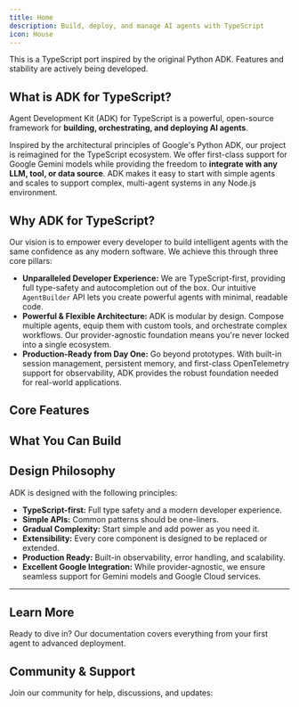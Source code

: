 ```yaml
---
title: Home
description: Build, deploy, and manage AI agents with TypeScript
icon: House
---
```



<Callout type="warn" title="Work in Progress">
This is a TypeScript port inspired by the original Python ADK. Features and stability are actively being developed.
</Callout>

## What is ADK for TypeScript?

Agent Development Kit (ADK) for TypeScript is a powerful, open-source framework for **building, orchestrating, and deploying AI agents**.

Inspired by the architectural principles of Google's Python ADK, our project is reimagined for the TypeScript ecosystem. We offer first-class support for Google Gemini models while providing the freedom to **integrate with any LLM, tool, or data source**. ADK makes it easy to start with simple agents and scales to support complex, multi-agent systems in any Node.js environment.

## Why ADK for TypeScript?

Our vision is to empower every developer to build intelligent agents with the same confidence as any modern software. We achieve this through three core pillars:

-   **Unparalleled Developer Experience:** We are TypeScript-first, providing full type-safety and autocompletion out of the box. Our intuitive `AgentBuilder` API lets you create powerful agents with minimal, readable code.
-   **Powerful & Flexible Architecture:** ADK is modular by design. Compose multiple agents, equip them with custom tools, and orchestrate complex workflows. Our provider-agnostic foundation means you're never locked into a single ecosystem.
-   **Production-Ready from Day One:** Go beyond prototypes. With built-in session management, persistent memory, and first-class OpenTelemetry support for observability, ADK provides the robust foundation needed for real-world applications.

## Core Features

<Cards>
  <Card
    title="🤖 Multi-Agent Systems"
    description="Orchestrate teams of specialized agents that collaborate to solve complex problems."
    href="/docs/framework/agents/multi-agents"
  />
  <Card
    title="🔀 Flexible Orchestration"
    description="Build complex workflows using sequential, parallel, or LLM-driven dynamic routing."
    href="/docs/framework/agents"
  />
  <Card
    title="💾 State & Memory"
    description="Enable persistent conversations with state management and context preservation across interactions."
    href="/docs/framework/sessions"
  />
  <Card
    title="🔄 Multi-LLM Support"
    description="Powered by Vercel AI SDK. Seamlessly use various models from Google, OpenAI, Anthropic, Mistral, and more."
    href="/docs/framework/agents/models"
  />
  <Card
    title="🛠️ Rich Tool Ecosystem"
    description="Equip agents with powerful tools via the Model Context Protocol (MCP)—connect to a wide range of MCP servers in the market or build your own."
    href="/docs/framework/tools"
  />
  <Card
    title="🧭 Built-in Tracing"
    description="Debug with confidence. First-class OpenTelemetry integration provides deep insights into your agent's execution."
    href="/docs/framework/advanced"
  />
  <Card
    title="📊 Built-in Evaluation"
    description="Systematically assess agent performance by testing final responses and execution trajectories."
    href="/docs/framework/evaluate"
  />
  <Card
    title="🚀 Deployment Ready"
    description="Containerize and deploy your agents anywhere, from local servers to scalable cloud infrastructure."
    href="/docs/framework/deploy"
  />
</Cards>

## What You Can Build

<Cards>
  <Card
    title="Sophisticated AI Assistants"
    description="Build chatbots that go beyond simple Q&A, with persistent memory and access to real-time information."
  />
  <Card
    title="Autonomous Task Agents"
    description="Create agents that can perform multi-step tasks, like analyzing data, booking appointments, or managing files."
  />
  <Card
    title="Collaborative Agent Workflows"
    description="Orchestrate multiple agents to solve complex problems, from automated research to code generation."
  />
  <Card
    title="AI-Powered Applications"
    description="Connect agents to your databases and APIs to create intelligent, interactive frontends for your services."
  />
</Cards>

## Design Philosophy

ADK is designed with the following principles:

-   **TypeScript-first:** Full type safety and a modern developer experience.
-   **Simple APIs:** Common patterns should be one-liners.
-   **Gradual Complexity:** Start simple and add power as you need it.
-   **Extensibility:** Every core component is designed to be replaced or extended.
-   **Production Ready:** Built-in observability, error handling, and scalability.
-   **Excellent Google Integration:** While provider-agnostic, we ensure seamless support for Gemini models and Google Cloud services.

---

## Learn More

Ready to dive in? Our documentation covers everything from your first agent to advanced deployment.

<Cards>
  <Card
    title="🏁 Get Started"
    description="Installation, quickstart, and your first agent"
    href="/docs/framework/get-started"
  />
  <Card
    title="📚 Agents Guide"
    description="Learn about LLM agents, workflow agents, and custom agents"
    href="/docs/framework/agents"
  />
  <Card
    title="🔧 Tools Reference"
    description="Built-in tools, custom functions, and third-party integrations"
    href="/docs/framework/tools"
  />
  <Card
    title="🎯 Advanced Concepts"
    description="Dive into sessions, memory, flows, and deployment strategies"
    href="/docs/framework/advanced"
  />
</Cards>

## Community & Support

Join our community for help, discussions, and updates:

<Cards>
  <Card
    title="💻 GitHub"
    description="Source code, issues, and contributions"
    href="https://github.com/IQAIcom/adk-ts"
    target="_blank"
    rel="noopener noreferrer"
  />
  <Card
    title="💬 Discussions"
    description="Ask questions, share ideas, and get help"
    href="https://github.com/IQAIcom/adk-ts/discussions"
    target="_blank"
    rel="noopener noreferrer"
  />
 <Card
    title="🔬 Examples"
    description="Real working examples for common patterns"
    href="https://github.com/IQAIcom/adk-ts/tree/main/apps/examples"
    target="_blank"
    rel="noopener noreferrer"
  />
</Cards>
